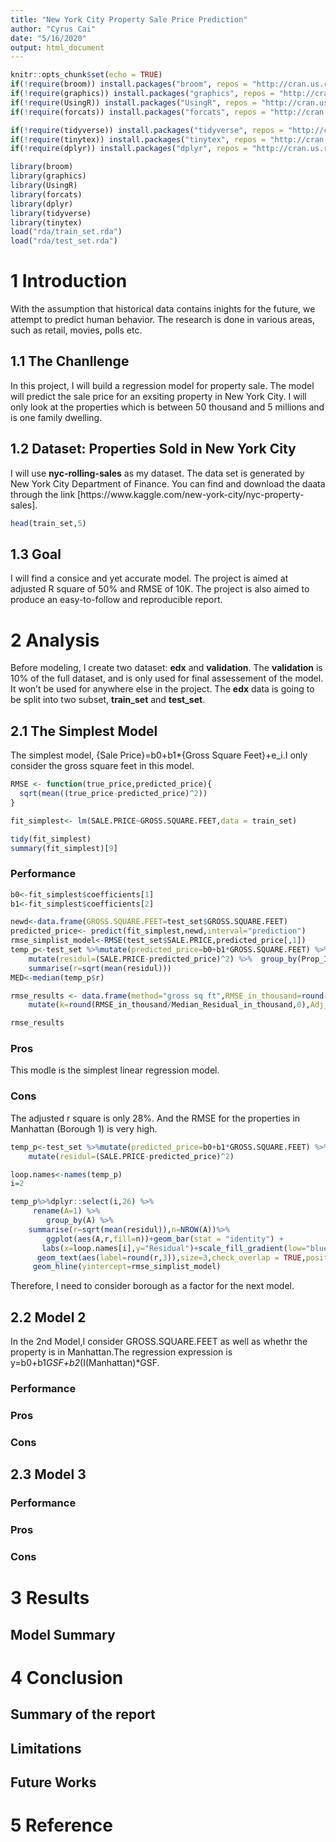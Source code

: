 ```yaml
---
title: "New York City Property Sale Price Prediction"
author: "Cyrus Cai"
date: "5/16/2020"
output: html_document
---
```


```r
knitr::opts_chunk$set(echo = TRUE)
if(!require(broom)) install.packages("broom", repos = "http://cran.us.r-project.org")
if(!require(graphics)) install.packages("graphics", repos = "http://cran.us.r-project.org")
if(!require(UsingR)) install.packages("UsingR", repos = "http://cran.us.r-project.org")
if(!require(forcats)) install.packages("forcats", repos = "http://cran.us.r-project.org")

if(!require(tidyverse)) install.packages("tidyverse", repos = "http://cran.us.r-project.org")
if(!require(tinytex)) install.packages("tinytex", repos = "http://cran.us.r-project.org")
if(!require(dplyr)) install.packages("dplyr", repos = "http://cran.us.r-project.org")

library(broom)
library(graphics)
library(UsingR)
library(forcats)
library(dplyr)
library(tidyverse)
library(tinytex)
load("rda/train_set.rda")
load("rda/test_set.rda")
```

# 1 Introduction
With the assumption that historical data contains inights for the future, we attempt to predict human behavior. The research is done in various areas, such as retail, movies, polls etc. 

## 1.1 The Chanllenge 
In this project, I will build a regression model for property sale. The model will predict the sale price for an exsiting property in New York City. I will only look at the properties which is between 50 thousand and 5 millions and is one family dwelling.

## 1.2 Dataset: Properties Sold in New York City 
I will use **nyc-rolling-sales** as my dataset. The data set is generated by New York City Department of Finance. You can find and download the daata through the link [https://www.kaggle.com/new-york-city/nyc-property-sales].  

```r
head(train_set,5)
```

## 1.3 Goal
I will find a consice and yet accurate model. The project is aimed at adjusted R square of 50% and RMSE of 10K. The project is also aimed to produce an easy-to-follow and reproducible report.


# 2 Analysis
Before modeling, I create two dataset: **edx** and **validation**. The **validation** is 10% of the full dataset, and is only used for final assessement of the model. It won't be used for anywhere else in the project. The **edx** data is going to be split into two subset, **train_set** and **test_set**.

## 2.1 The Simplest Model
The simplest model, {Sale Price}=b0+b1*{Gross Square Feet}+e_i.I only consider the gross square feet in this model. 

```r
RMSE <- function(true_price,predicted_price){
  sqrt(mean((true_price-predicted_price)^2))
}
```

```r
fit_simplest<- lm(SALE.PRICE~GROSS.SQUARE.FEET,data = train_set)

tidy(fit_simplest)
summary(fit_simplest)[9]
```


### Performance

```r
b0<-fit_simplest$coefficients[1]
b1<-fit_simplest$coefficients[2]

newd<-data.frame(GROSS.SQUARE.FEET=test_set$GROSS.SQUARE.FEET)
predicted_price<- predict(fit_simplest,newd,interval="prediction")
rmse_simplist_model<-RMSE(test_set$SALE.PRICE,predicted_price[,1])  
temp_p<-test_set %>%mutate(predicted_price=b0+b1*GROSS.SQUARE.FEET) %>% 
    mutate(residul=(SALE.PRICE-predicted_price)^2) %>%  group_by(Prop_ID) %>%
    summarise(r=sqrt(mean(residul)))
MED<-median(temp_p$r)

rmse_results <- data.frame(method="gross sq ft",RMSE_in_thousand=round(rmse_simplist_model/1000,0),Median_Residual_in_thousand=round(median(temp_p$r)/1000,0))%>%
    mutate(k=round(RMSE_in_thousand/Median_Residual_in_thousand,0),Adj_r_sq=summary(fit_simplest)[9])

```
```r
rmse_results 
```

### Pros
This modle is the simplest linear regression model.

### Cons
The adjusted r square is only 28%. And the RMSE for the properties in Manhattan (Borough 1) is very high.

```r
temp_p<-test_set %>%mutate(predicted_price=b0+b1*GROSS.SQUARE.FEET) %>% 
    mutate(residul=(SALE.PRICE-predicted_price)^2)

loop.names<-names(temp_p)
i=2

temp_p%>%dplyr::select(i,26) %>%
     rename(A=1) %>%
        group_by(A) %>%
    summarise(r=sqrt(mean(residul)),n=NROW(A))%>%
        ggplot(aes(A,r,fill=n))+geom_bar(stat = "identity") +
       labs(x=loop.names[i],y="Residual")+scale_fill_gradient(low="blue", high="red")+
      geom_text(aes(label=round(r,3)),size=3,check_overlap = TRUE,position=position_dodge(width=0.9), vjust=-0.25)+theme(axis.text.x = element_text(angle = 90, hjust = 1))+
     geom_hline(yintercept=rmse_simplist_model)

```

Therefore, I need to consider borough as a factor for the next model.


## 2.2 Model 2
In the 2nd Model,I consider GROSS.SQUARE.FEET as well as whethr the property is in Manhattan.The regression expression is y=b0+b1*GSF+b2*(I(Manhattan)*GSF.


### Performance


### Pros

### Cons


## 2.3 Model 3


### Performance


### Pros

### Cons


# 3 Results

## Model Summary

# 4 Conclusion

## Summary of the report


## Limitations

## Future Works

# 5 Reference
